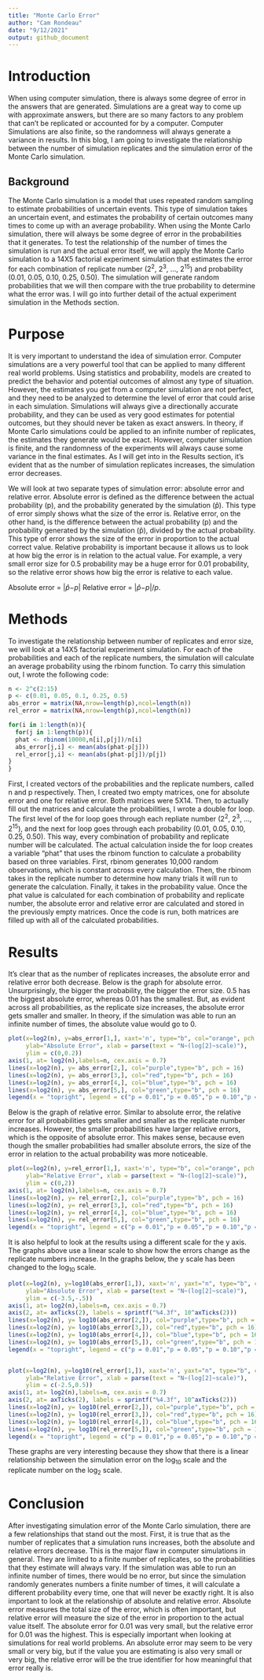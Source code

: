 ```yaml
---
title: "Monte Carlo Error"
author: "Cam Rondeau"
date: "9/12/2021"
output: github_document
---
```



# Introduction
When using computer simulation, there is always some degree of error in the answers that are generated. Simulations are a great way to come up with approximate answers, but there are so many factors to any problem that can't be replicated or accounted for by a computer. Computer Simulations are also finite, so the randomness will always generate a variance in results. In this blog, I am going to investigate the relationship between the number of simulation replicates and the simulation error of the Monte Carlo simulation.

## Background
The Monte Carlo simulation is a model that uses repeated random sampling to estimate probabilities of uncertain events. This type of simulation takes an uncertain event, and estimates the probability of certain outcomes many times to come up with an average probability. When using the Monte Carlo simulation, there will always be some degree of error in the probabilities that it generates. To test the relationship of the number of times the simulation is run and the actual error itself, we will apply the Monte Carlo simulation to a 14X5 factorial experiment simulation that estimates the error for each combination of replicate number (2<sup>2</sup>, 2<sup>3</sup>, …, 2<sup>15</sup>) and probability (0.01, 0.05, 0.10, 0.25, 0.50). The simulation will generate random probabilities that we will then compare with the true probability to determine what the error was. I will go into further detail of the actual experiment simulation in the Methods section.

# Purpose
It is very important to understand the idea of simulation error. Computer simulations are a very powerful tool that can be applied to many different real world problems. Using statistics and probability, models are created to predict the behavior and potential outcomes of almost any type of situation. However, the estimates you get from a computer simulation are not perfect, and they need to be analyzed to determine the level of error that could arise in each simulation. Simulations will always give a directionally accurate probability, and they can be used as very good estimates for potential outcomes, but they should never be taken as exact answers. In theory, if Monte Carlo simulations could be applied to an infinite number of replicates, the estimates they generate would be exact. However, computer simulation is finite, and the randomness of the experiments will always cause some variance in the final estimates. As I will get into in the Results section, it's evident that as the number of simulation replicates increases, the simulation error decreases. 

We will look at two separate types of simulation error: absolute error and relative error. Absolute error is defined as the difference between the actual probability (p), and the probability generated by the simulation (p̂). This type of error simply shows what the size of the error is. Relative error, on the other hand, is the difference between the actual probability (p) and the probability generated by the simulation (p̂), divided by the actual probability. This type of error shows the size of the error in proportion to the actual correct value. Relative probability is important because it allows us to look at how big the error is in relation to the actual value. For example, a very small error size for 0.5 probability may be a huge error for 0.01 probability, so the relative error shows how big the error is relative to each value.

Absolute error = \|*p̂*−*p*\|
Relative error = \|*p̂*−*p*\|/*p*.


# Methods
To investigate the relationship between number of replicates and error size, we will look at a 14X5 factorial experiment simulation. For each of the probabilities and each of the replicate numbers, the simulation will calculate an average probability using the rbinom function. To carry this simulation out, I wrote the following code:

```r
n <- 2^c(2:15)
p <- c(0.01, 0.05, 0.1, 0.25, 0.5)
abs_error = matrix(NA,nrow=length(p),ncol=length(n))
rel_error = matrix(NA,nrow=length(p),ncol=length(n))

for(i in 1:length(n)){
  for(j in 1:length(p)){
  phat <- rbinom(10000,n[i],p[j])/n[i]
  abs_error[j,i] <- mean(abs(phat-p[j]))
  rel_error[j,i] <- mean(abs(phat-p[j])/p[j])
}
}
```


First, I created vectors of the probabilities and the replicate numbers, called n and p respectively. Then, I created two empty matrices, one for absolute error and one for relative error. Both matrices were 5X14. Then, to actually fill out the matrices and calculate the probabilities, I wrote a double for loop. The first level of the for loop goes through each repliate number (2<sup>2</sup>, 2<sup>3</sup>, …, 2<sup>15</sup>), and the next for loop goes through each probability (0.01, 0.05, 0.10, 0.25, 0.50). This way, every combination of probability and replicate number will be calculated. The actual calculation inside the for loop creates a variable "phat" that uses the rbinom function to calculate a probability based on three variables. First, rbinom generates 10,000 random observations, which is constant across every calculation. Then, the rbinom takes in the replicate number to determine how many trials it will run to generate the calculation. Finally, it takes in the probability value. Once the phat value is calculated for each combination of probability and replicate number, the absolute error and relative error are calculated and stored in the previously empty matrices. Once the code is run, both matrices are filled up with all of the calculated probabilities.


# Results

It's clear that as the number of replicates increases, the absolute error and relative error both decrease. Below is the graph for absolute error. Unsurprisingly, the bigger the probability, the bigger the error size. 0.5 has the biggest absolute error, whereas 0.01 has the smallest. But, as evident across all probabilities, as the replicate size increases, the absolute error gets smaller and smaller. In theory, if the simulation was able to run an infinite number of times, the absolute value would go to 0. 

```r
plot(x=log2(n), y=abs_error[1,], xaxt='n', type="b", col="orange", pch = 16,
     ylab="Absolute Error", xlab = parse(text = "N~(log[2]~scale)"),
     ylim = c(0,0.2))
axis(1, at= log2(n),labels=n, cex.axis = 0.7)
lines(x=log2(n), y= abs_error[2,], col="purple",type="b", pch = 16)
lines(x=log2(n), y= abs_error[3,], col="red",type="b", pch = 16)
lines(x=log2(n), y= abs_error[4,], col="blue",type="b", pch = 16)
lines(x=log2(n), y= abs_error[5,], col="green",type="b", pch = 16)
legend(x = "topright", legend = c("p = 0.01","p = 0.05","p = 0.10","p = 0.25","p = 0.50"), col=c("orange", "purple", "red", "blue", "green"), lwd=3)

```



Below is the graph of relative error. Similar to absolute error, the relative error for all probabilities gets smaller and smaller as the replicate number increases. However, the smaller probabilities have larger relative errors, which is the opposite of absolute error. This makes sense, because even though the smaller probabilities had smaller absolute errors, the size of the error in relation to the actual probability was more noticeable.

```r
plot(x=log2(n), y=rel_error[1,], xaxt='n', type="b", col="orange", pch = 16,
     ylab="Relative Error", xlab = parse(text = "N~(log[2]~scale)"),
     ylim = c(0,2))
axis(1, at= log2(n),labels=n, cex.axis = 0.7)
lines(x=log2(n), y= rel_error[2,], col="purple",type="b", pch = 16)
lines(x=log2(n), y= rel_error[3,], col="red",type="b", pch = 16)
lines(x=log2(n), y= rel_error[4,], col="blue",type="b", pch = 16)
lines(x=log2(n), y= rel_error[5,], col="green",type="b", pch = 16)
legend(x = "topright", legend = c("p = 0.01","p = 0.05","p = 0.10","p = 0.25","p = 0.50"), col=c("orange", "purple", "red", "blue", "green"), lwd=3)
```

It is also helpful to look at the results using a different scale for the y axis. The graphs above use a linear scale to show how the errors change as the replicate numbers increase. In the graphs below, the y scale has been changed to the log<sub>10</sub> scale. 


```r

plot(x=log2(n), y=log10(abs_error[1,]), xaxt='n', yaxt="n", type="b", col="orange", pch = 16,
     ylab="Absolute Error", xlab = parse(text = "N~(log[2]~scale)"),
     ylim = c(-3.5,-.5))
axis(1, at= log2(n),labels=n, cex.axis = 0.7)
axis(2, at= axTicks(2), labels = sprintf("%4.3f", 10^axTicks(2)))
lines(x=log2(n), y= log10(abs_error[2,]), col="purple",type="b", pch = 16)
lines(x=log2(n), y= log10(abs_error[3,]), col="red",type="b", pch = 16)
lines(x=log2(n), y= log10(abs_error[4,]), col="blue",type="b", pch = 16)
lines(x=log2(n), y= log10(abs_error[5,]), col="green",type="b", pch = 16)
legend(x = "topright", legend = c("p = 0.01","p = 0.05","p = 0.10","p = 0.25","p = 0.50"), col=c("orange", "purple", "red", "blue", "green"), lwd=3)


plot(x=log2(n), y=log10(rel_error[1,]), xaxt='n', yaxt="n", type="b", col="orange", pch = 16,
     ylab="Relative Error", xlab = parse(text = "N~(log[2]~scale)"),
     ylim = c(-2.5,0.5))
axis(1, at= log2(n),labels=n, cex.axis = 0.7)
axis(2, at= axTicks(2), labels = sprintf("%4.3f", 10^axTicks(2)))
lines(x=log2(n), y= log10(rel_error[2,]), col="purple",type="b", pch = 16)
lines(x=log2(n), y= log10(rel_error[3,]), col="red",type="b", pch = 16)
lines(x=log2(n), y= log10(rel_error[4,]), col="blue",type="b", pch = 16)
lines(x=log2(n), y= log10(rel_error[5,]), col="green",type="b", pch = 16)
legend(x = "topright", legend = c("p = 0.01","p = 0.05","p = 0.10","p = 0.25","p = 0.50"), col=c("orange", "purple", "red", "blue", "green"), lwd=3)

```

These graphs are very interesting because they show that there is a linear relationship between the simulation error on the log<sub>10</sub> scale and the replicate number on the log<sub>2</sub> scale.

# Conclusion
After investigating simulation error of the Monte Carlo simulation, there are a few relationships that stand out the most. First, it is true that as the number of replicates that a simulation runs increases, both the absolute and relative errors decrease. This is the major flaw in computer simulations in general. They are limited to a finite number of replicates, so the probabilities that they estimate will always vary. If the simulation was able to run an infinite number of times, there would be no error, but since the simulation randomly generates numbers a finite number of times, it will calculate a different probability every time, one that will never be exactly right. It is also important to look at the relationship of absolute and relative error. Absolute error measures the total size of the error, which is often important, but relative error will measure the size of the error in proportion to the actual value itself. The absolute error for 0.01 was very small, but the relative error for 0.01 was the highest. This is especially important when looking at simulations for real world problems. An absolute error may seem to be very small or very big, but if the value you are estimating is also very small or very big, the relative error will be the true identifier for how meaningful that error really is. 
